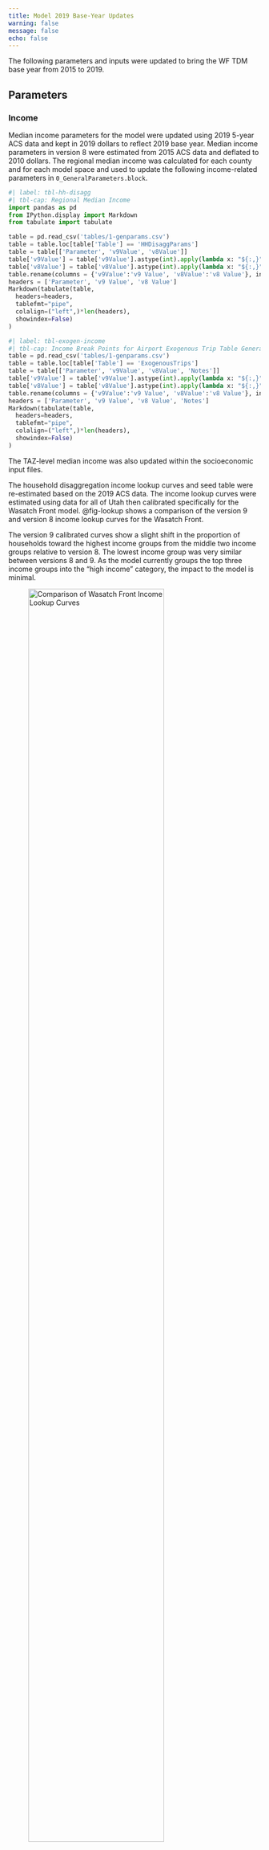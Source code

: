 ```yaml
---
title: Model 2019 Base-Year Updates
warning: false
message: false
echo: false
---
```


The following parameters and inputs were updated to bring the WF TDM base year from 2015 to 2019. 

## Parameters

### Income

Median income parameters for the model were updated using 2019 5-year ACS data and kept in 2019 dollars to reflect 2019 base year. Median income parameters in version 8 were estimated from 2015 ACS data and deflated to 2010 dollars. The regional median income was calculated for each county and for each model space and used to update the following income-related parameters in `0_GeneralParameters.block`. 


::: {.grid}
::: {.g-col-3}
:::
::: {.g-col-6}
```python
#| label: tbl-hh-disagg
#| tbl-cap: Regional Median Income
import pandas as pd
from IPython.display import Markdown
from tabulate import tabulate

table = pd.read_csv('tables/1-genparams.csv')
table = table.loc[table['Table'] == 'HHDisaggParams']
table = table[['Parameter', 'v9Value', 'v8Value']]
table['v9Value'] = table['v9Value'].astype(int).apply(lambda x: "${:,}".format((x)))
table['v8Value'] = table['v8Value'].astype(int).apply(lambda x: "${:,}".format((x)))
table.rename(columns = {'v9Value':'v9 Value', 'v8Value':'v8 Value'}, inplace=True)
headers = ['Parameter', 'v9 Value', 'v8 Value']
Markdown(tabulate(table, 
  headers=headers, 
  tablefmt="pipe", 
  colalign=("left",)*len(headers), 
  showindex=False)
)
```
:::
:::

::: {.grid}
::: {.g-col-2}
:::
::: {.g-col-8}
```python
#| label: tbl-exogen-income
#| tbl-cap: Income Break Points for Airport Exogenous Trip Table Generation
table = pd.read_csv('tables/1-genparams.csv')
table = table.loc[table['Table'] == 'ExogenousTrips']
table = table[['Parameter', 'v9Value', 'v8Value', 'Notes']]
table['v9Value'] = table['v9Value'].astype(int).apply(lambda x: "${:,}".format((x)))
table['v8Value'] = table['v8Value'].astype(int).apply(lambda x: "${:,}".format((x)))
table.rename(columns = {'v9Value':'v9 Value', 'v8Value':'v8 Value'}, inplace=True)
headers = ['Parameter', 'v9 Value', 'v8 Value', 'Notes']
Markdown(tabulate(table, 
  headers=headers, 
  tablefmt="pipe", 
  colalign=("left",)*len(headers), 
  showindex=False)
)
```
:::
:::

The TAZ-level median income was also updated within the socioeconomic input files.

The household disaggregation income lookup curves and seed table were re-estimated based on the 2019 ACS data. The income lookup curves were estimated using data for all of Utah then calibrated specifically for the Wasatch Front model. @fig-lookup shows a comparison of the version 9 and version 8 income lookup curves for the Wasatch Front.

The version 9 calibrated curves show a slight shift in the proportion of households toward the highest income groups from the middle two income groups relative to version 8. The lowest income group was very similar between versions 8 and 9. As the model currently groups the top three income groups into the “high income” category, the impact to the model is minimal.

![Comparison of Wasatch Front Income Lookup Curves](_pictures/lookup-curves.png){#fig-lookup width=80%}

### Value of Time

Value of time parameters were updated using 2019 5-year ACS data. The value of time calculation in version 9 used the same assumptions as version 8 (i.e. 39% of median income for work trips, 30% of median income for personal trips, etc.). The value of time parameters in version 9 are in 2019 dollars. Version 8 parameters were calibrated to 2015 ACS data and deflated to 2010 dollars. Values of time are in cents/minute.

::: {.grid}
::: {.g-col-1}
:::
::: {.g-col-10}
```python
#| label: tbl-vot1
#| tbl-cap: Value of Time Rates
#| tbl-colwidths: [24,8,24,8,36]
import pandas as pd
from tabulate import tabulate
from IPython.display import Markdown
import numpy as np

table = pd.read_csv('tables/1-genparams.csv')
table = table.loc[table['Table'] == 'VOT1']
table = table[['v9Parameter','v9Value', 'v8Parameter','v8Value','Notes']]
table = table.replace(np. nan,'',regex=True) 
table.rename(columns = {'v9Value':'v9 Value', 'v8Value':'v8 Value', 'v9Parameter':'v9 Parameter', 'v8Parameter':'v8 Parameter'}, inplace=True)
headers = ['v9 Parameter','v9 Value', 'v8 Parameter','v8 Value','Notes']
Markdown(tabulate(table, 
  headers=headers, 
  tablefmt="pipe", 
  colalign=("left",)*len(headers), 
  showindex=False)
)
```
:::
:::

To better understand the relative change in the value of time parameters, the parameters were normalized by the work-trip parameter and the percent difference in the ratios was compared. The percent differences show that the relative change between the variables in versions 8 and version 9 is very similar, indicating there isn’t a strong behavioral change due to the update of this parameter.

::: {.grid}
::: {.g-col-2}
:::
::: {.g-col-8}
```python
#| label: tbl-relative-vot-ratios
#| tbl-cap: Relative Value of Time Ratios
# Define the data
data = [
    ['work trips'    ,	'1.00',	'1.00',	'0.0%' ],
    ['non-work trips',  '0.77', '0.78', '-0.6%'],
    ['external'      ,	'0.91',	'0.89',	'2.3%' ],
    ['light truck'   ,	'1.68',	'1.67',	'0.9%' ],
    ['medium truck'  ,	'2.27',	'2.22',	'2.3%' ],
    ['heavy truck'   ,	'2.86',	'2.78',	'3.1%' ]
]

# Create a pandas DataFrame
df = pd.DataFrame(data, columns=['Category', 'v9 Value Relative to Work Trips', 'v8 Value Relative to Work Trips', '% Difference'])

# Convert the DataFrame to a markdown table
headers = ['Category', 'v9 Value Relative to Work Trips', 'v8 Value Relative to Work Trips', '% Difference']
Markdown(tabulate(df, headers=headers, tablefmt="pipe", colalign=("left",)*len(headers), showindex=False)) 
```
:::
:::

### Auto Operating Costs

Auto operating costs were updated to reflect 2019 fuel cost, average fuel economy, and cost of vehicle maintenance and are in 2019 dollars. Version 8 parameters were calibrated to 2015 data and deflated to 2010 dollars. Costs are in cents/mile.

::: {.grid}
::: {.g-col-3}
:::
::: {.g-col-6}
```python
#| label: tbl-auto-op
#| tbl-cap: Auto Operating Cost Parameters
import pandas as pd
table = pd.read_csv('tables/1-genparams.csv')
table = table.loc[table['Table'] == 'AutoOperatingCosts']
table = table[['Parameter','v9Value','v8Value','Notes']]
table.rename(columns = {'v9Value':'v9 Value', 'v8Value':'v8 Value'}, inplace=True)
headers = ['Parameter', 'v9 Value', 'v8 Value', 'Notes']
Markdown(tabulate(table, 
  headers=headers, 
  tablefmt="pipe", 
  colalign=("left",)*len(headers), 
  showindex=False)
)
```
:::
:::

The auto operating cost parameters in versions 8 and 9 were normalized by the auto-cost parameter. The percent differences between the version 8 and 9 ratios indicate that the relative cost to operate trucks compared to autos is slightly less in version 9 than in version 8.

::: {.grid}
::: {.g-col-3}
:::
::: {.g-col-6}
```python
#| label: tbl-auto-cost
#| tbl-cap: Relative Auto Operating Cost Ratios
# Define the data
data = [
    ["auto"        ,	"1.00",	"1.00",	"0.0%" ],
    ["light truck" ,	"1.26",	"1.34",	"-6.4%"],
    ["medium truck",	"2.56",	"2.61",	"-2.1%"],
    ["heavy truck" ,	"3.42",	"3.48",	"-1.6%"]
]

# Create a pandas DataFrame
df = pd.DataFrame(data, columns=['Category', 'v9 Value', 'v8 Value', '% Difference'])

# Convert the DataFrame to a markdown table
headers = ['Category', 'v9 Value', 'v8 Value', '% Difference']
Markdown(tabulate(df, headers=headers, tablefmt="pipe", colalign=("left",)*len(headers), showindex=False)) 
```
:::
:::

The relationship (ratio) between the auto operating costs and the value of time affects the distance term in the best-path functions in the distribution and assignment models. The higher the ratio, the more influence the distance term will exhibit on path choice and the more the model will be sensitive to shortest path vs. shortest time. A comparison of the ratios suggests that, while the overall pattern looks similar, distance will have slightly less influence on path choice for person trips in version 9 than in version 8, meaning person trips will be slightly more sensitive to congestion (i.e. travel time). This slight difference, however, should not be large enough to fundamentally change the behavior in the model. There is a more significant difference in the ratio for truck trips suggesting that truck trips (in particular light trucks) will be a little more sensitive to the influence of congestion in version 9 than in version 8.

::: {.grid}
::: {.g-col-3}
:::
::: {.g-col-6}
```python
#| label: tbl-auto-vot
#| tbl-cap: Auto Operating Cost / Value of Time Ratios
# Define the data
data = [
    ['work trips'    ,	'0.986',	'1.017',	'-3.0%'],
    ['non-work trips',	'1.276',	'1.307',	'-2.3%'],
    ['external'      ,	'1.085',	'1.144',	'-5.1%'],
    ['light truck'   , '0.738' ,    '0.820',   '-10.0%'],
    ['medium truck'  ,	'1.110',	'1.195',	'-7.1%'],
    ['heavy truck'   ,	'1.179',	'1.274',	'-7.4%']

]

# Create a pandas DataFrame
df = pd.DataFrame(data, columns=['Category', 'v9 Value', 'v8 Value', '% Difference'])

# Convert the DataFrame to a markdown table
headers = ['Category', 'v9 Value', 'v8 Value', '% Difference']
Markdown(tabulate(df, headers=headers, tablefmt="pipe", colalign=("left",)*len(headers), showindex=False)) 
```
:::
:::

### Managed Lane Costs 

Peak and off-peak toll cost parameters for tollways (FT=40) were updated to 48 cents/mile. This equates to approximately $5.00 for work trips (using an average work trip distances of 10.25) and $3.00 for non-work trips (using an average distance of 6.5 miles). 

Peak toll cost parameters for HOT lanes (FT=38) and reliability lanes were updated to 34 cents/mile. This equates to approximately $3.50 for work trips and $2.20 for non-work trips (using the same average distances for work and non-work trips). Off-peak toll cost parameters were set as half the peak cost. 

Version 9 tolls are in 2019 dollars. Toll costs for version 8 are in 2010 dollars.

::: {.grid}
::: {.g-col-3}
:::
::: {.g-col-6}
```python
#| label: tbl-managed-lane
#| tbl-cap: Managed Lane Cost Rates
import pandas as pd
table = pd.read_csv('tables/1-genparams.csv')
table = table.loc[table['Table'] == 'ManagedLaneCosts']
table = table[['Parameter','v9Value','v8Value','Notes']]
table.rename(columns = {'v9Value':'v9 Value', 'v8Value':'v8 Value'}, inplace=True)
headers = ['Parameter', 'v9 Value', 'v8 Value', 'Notes']
Markdown(tabulate(table, 
  headers=headers, 
  tablefmt="pipe", 
  colalign=("left",)*len(headers), 
  showindex=False)
)
```
:::
:::

Relative to HOT toll costs, tollway costs are approximately 40% lower in version 9 than version 8, suggesting tollways would have less sensitivity to cost in version 9 than version 8. However, there are no tollways planned in the 2023 RTP.

### Parking Costs

The permanent and temporary cost fields, **PRKCSTPERM** and **PRKCSTTEMP** located in the `1_Inputs\1_TAZ\TAZ.shp` shapefile, were updated to reflect current conditions. Costs for parking in the downtown areas of Salt Lake City, Ogden, and Provo and around the universities were based on 2022 parking rates obtained from the city of Salt Lake City, web searches, and field visits.

The temporary parking cost for the Salt Lake City International Airport was set to $1.25 based on a weighted average of short-term premium and economy rates. This represents a $0.25 (25%) increase from version 8. Permanent parking costs were kept at $0 as workers at the airport do not pay for parking.

The Lagoon temporary parking cost was set to $6 based on the 2022 advertised parking rate of $18 per day by an assumed average occupancy of 3 people per vehicle. This represents a $1 (20%) increase from version 8. Permanent parking costs were kept at $0 as workers at Lagoon do not pay for parking.

Version 9 parking costs are in 2019 dollars, whereas version 8 parking costs are in 2010 dollars.

### Transit Fares

Version 9 transit fares in the `PT_Parameter\GENERAL_Fare.FAR` file in the scenario line folder were updated to reflect the 2019 full advertised fares. This represented a two-fold change to the transit fares parameter. Previous models have fares coded as “average discounted fares” which included discounts for monthly passes, education passes, fare-pay, senior discounts, employer paid passes, and other discounts. In order to make updating transit fares in the model easier and more intuitive, the input fares were kept as full advertised fares and the calculation from advertised to discounted fares is now processed in the model stream.

Version 9 uses the same average discount assumptions as version 8. The transit fare discount was calculated in previous models to be 46% off the advertised fare yielding a discounted fare rate of 54% and the following parameter was added to the `0_GeneralParameters.block`:

 - FARE_DISCOUNT = 0.54

### Bus Speed Ratios

An effort was made to refresh the bus speed factors in version 9. General transit feed specification (GTFS) data for 2019 was used to re-evaluate the version 8 bus speed ratio classifications and to estimate new bus speed ratios. The number of bus speed ratios were expanded from 6 in version 8 to 50 in version 9. The new ratios include more area type classifications as well as a classification for peak and off-peak. The bus speed ratios for versions 8 and 9 can be seen in @fig-bus-speed-ratios.

Bus speed ratio parameters were removed from the `0_GeneralParameters.block` file in version 9 and are now read in via an input file (`1_Inputs\0_GlobalData\4_ModeChoice\bus_speed_ratios.csv`). A source spreadsheet (`_source - bus_speed_ratios.xlsx`) is also included in the input folder. Modifications to the transit skim script were made to incorporate the new bus speeds input file.

```python
# Convert bus speeds input into long format
import pandas as pd

# add name data to expand model CSV
dfAreaTypes = pd.DataFrame([
  ['Rur','Rural'     ],
  ['Trn','Transition'],
  ['Sub','Suburban'  ],
  ['Urb','Urban'     ],
  ['CBD','CBD-Like'  ]
], columns=('AreaType','AreaTypeName'))

dfTimePeriods = pd.DataFrame([
  ['Pk','Peak'    ],
  ['Ok','Off-Peak'],
  ['DY','Daily'   ]
], columns=('TimePeriod','TimePeriodName'))

dfFunctionalClasses = pd.DataFrame([
  [1, 'Col', 'Collectors & Locals'],
  [2, 'Min', 'Minor Arterials'    ],
  [3, 'Maj', 'Major Arterials'    ],
  [4, 'Exp', 'Expressways'        ],
  [5, 'Fwy', 'Freeways & Ramps'   ]
], columns=('FC','FunctionalClass','FunctionalClassName'))

# read in bus speed ratios
dfBusSpeedRatios = pd.read_csv(r"data\bus_speed_ratios.csv").rename(columns={';FC':'FC'})

# create a list of column names to use as variable names
varCols = dfBusSpeedRatios.columns.to_list()

# remove the ID columns from variable columns list
varCols.remove('Functional Class')

# melt table to get long format using FC and FC Name as ids
dfBusSpeedRatios_long = pd.melt(dfBusSpeedRatios, id_vars=['FC'], value_vars=varCols, var_name='TimePeriod_AreaType', value_name='BusSpeedRatio')

# get Time Period and Area Type from TimePeriod_AreaType field
dfBusSpeedRatios_long['TimePeriod'] = dfBusSpeedRatios_long['TimePeriod_AreaType'].str.split('_').str[0]
dfBusSpeedRatios_long['AreaType'  ] = dfBusSpeedRatios_long['TimePeriod_AreaType'].str.split('_').str[1]

dfBusSpeedRatios_long = dfBusSpeedRatios_long.merge(dfFunctionalClasses,on='FC'        )
dfBusSpeedRatios_long = dfBusSpeedRatios_long.merge(dfTimePeriods      ,on='TimePeriod')
dfBusSpeedRatios_long = dfBusSpeedRatios_long.merge(dfAreaTypes        ,on='AreaType'  )

# limit columns and export csv
dfBusSpeedRatios_long = dfBusSpeedRatios_long[['FunctionalClass','FunctionalClassName','TimePeriod','TimePeriodName','AreaType','AreaTypeName','BusSpeedRatio']]

## create objects for observable js
#ojs_define(busdata = dfBusSpeedRatios_long, typed=True)
#ojs_define(fcnames = dfBusSpeedRatios_long[['FunctionalClassName']].drop_duplicates())
#ojs_define(tpnames = dfBusSpeedRatios_long[['TimePeriodName'     ]].drop_duplicates())
#ojs_define(atnames = dfBusSpeedRatios_long[['AreaTypeName'       ]].drop_duplicates())

dfBusSpeedRatios_long.to_csv(r'data\bus_speed_ratios_long.csv', index=False)

# export function class list csv
dfBusSpeedRatios_long[['FunctionalClass','FunctionalClassName']].drop_duplicates().to_csv('data\\functionalclass.csv', index=False)
dfBusSpeedRatios_long[['TimePeriod'     ,'TimePeriodName'     ]].drop_duplicates().to_csv('data\\timeperiod.csv'     , index=False)
dfBusSpeedRatios_long[['AreaType'       ,'AreaTypeName'       ]].drop_duplicates().to_csv('data\\areatype.csv'       , index=False)

dfBusSpeedRatios_Previous = pd.DataFrame([
   ['Collectors'                        , 0.60],
   ['Minor Arterials\n(Urb/CBD)'        , 0.65],
   ['Minor Arterials\n(Sub/Rur)'        , 0.65],
   ['Principal Arterials\n& Expressways', 0.55],
   ['Freeway Ramps'                     , 0.75],
   ['Freeways'                          , 0.95]
], columns=('FunctionalClass','BusSpeedRatio'))

dfBusSpeedRatios_Previous.to_csv(r'data\bus_speed_ratios_previous.csv', index=False)
```

::: {.panel-tabset}

#### Bus Speed Ratios Plot

```ojs


// read in CSVs
faDataBusSpeeds     = FileAttachment("data\\bus_speed_ratios_long.csv").csv({ typed: true });
faFunctionalClasses = FileAttachment("data\\functionalclass.csv"      ).csv({ typed: true });
faTimePeriods       = FileAttachment("data\\timeperiod.csv"           ).csv({ typed: true });
faAreaTypes         = FileAttachment("data\\areatype.csv"             ).csv({ typed: true });

viewof facetSelect  = Inputs.select(new Map([['Time Period', 'TimePeriodName'], ['Area Type', 'AreaTypeName'], ['Functional Class', 'FunctionalClassName']]), {value: 'TimePeriodName'     , label: "Columns:"});
viewof domainSelect = Inputs.select(new Map([['Time Period', 'TimePeriodName'], ['Area Type', 'AreaTypeName'], ['Functional Class', 'FunctionalClassName']]), {value: 'AreaTypeName'       , label: "X-Axis:"});
viewof strokeSelect = Inputs.select(new Map([['Time Period', 'TimePeriodName'], ['Area Type', 'AreaTypeName'], ['Functional Class', 'FunctionalClassName']]), {value: 'FunctionalClassName', label: "Series:"});

// FILTER DATA
//viewof functionalclasses_checked = Inputs.checkbox(faFunctionalClasses.map(function(d) {return d.FunctionalClassName}),
//                                                   {value: faFunctionalClasses.map(function(d) {return d.FunctionalClassName}),
//                                                    label: "Function Class"});
//viewof timeperiods_checked       = Inputs.checkbox(faTimePeriods      .map(function(d) {return d.TimePeriodName     }),
//                                                   {value: faTimePeriods      .map(function(d) {return d.TimePeriodName     }),
//                                                    label: "Time Period"   });
//filteredBusData = faDataBusSpeeds.filter(function(busspeed) {
//  return functionalclasses_checked.includes(busspeed.FunctionalClassName) &&
//         timeperiods_checked      .includes(busspeed.TimePeriodName     )// &&
//         //areatypes        .includes(busspeed.AreaTypeName  );
//});

domainFromSelect = {
  switch(domainSelect) {
    case 'TimePeriodName'     : return faTimePeriods      .map(function(d) {return d.TimePeriodName     }); break;
    case 'AreaTypeName'       : return faAreaTypes        .map(function(d) {return d.AreaTypeName       }); break;
    case 'FunctionalClassName': return faFunctionalClasses.map(function(d) {return d.FunctionalClassName}); break;
    default: return;
  }
}

//xPlotDomainSelect = {
//  switch(domainSelect) {
//    case 'TimePeriodName'     : return "TimePeriod"     ; break;
//    case 'AreaTypeName'       : return "AreaType"       ; break;
//    case 'FunctionalClassName': return "FunctionalClass"; break;
//    default: return;
//  }
//}

fLabel = {
  switch(facetSelect) {
    case 'TimePeriodName'     : return "Time Period"     ; break;
    case 'AreaTypeName'       : return "Area Type"       ; break;
    case 'FunctionalClassName': return "Functional Class"; break;
    default: return;
  }
}

xLabel = {
  switch(domainSelect) {
    case 'TimePeriodName'     : return "Time Period"     ; break;
    case 'AreaTypeName'       : return "Area Type"       ; break;
    case 'FunctionalClassName': return "Functional Class"; break;
    default: return;
  }
}

domainFacetSelect = {
  switch(facetSelect) {
    case 'TimePeriodName':
      return faTimePeriods.map(function(d) {
          return d.TimePeriodName
        });
      break;
    case 'AreaTypeName':
      return faAreaTypes.map(function(d) {
          return d.AreaTypeName
        });
      break;
    case 'FunctionalClassName':
      return faFunctionalClasses.map(function(d) {
          return d.FunctionalClassName
        });
      break;
    default:
      return; 
  }
}
```


```ojs
//|label: fig-bus-speed-ratios
//|fig-cap: Bus Speed Ratios
//|echo: false
Plot.plot({
  grid: true,
  aspectRatio: 0.25,
  facet: { data: faDataBusSpeeds, x: facetSelect, label: fLabel, marginTop: 40},
  x: {
    label: xLabel,
    domain: domainFromSelect,
    tickSize: 4,
    tickPadding: 2,
    marginTop: 40,
    tickRotate: 90,
  },
  y: {
    label: "Bus Speed Ratio",
    domain: [0, 1],
    fontSize: 8
  },
  color: { type: "categorical", legend: true, legendStyle: { fontSize: 16 } },
  style: {
    fontSize: 12
  },
  marginTop: 60,
  marginBottom: 120,
  marks: [
    Plot.frame(),
    Plot.line(faDataBusSpeeds, { x: domainSelect, y: "BusSpeedRatio", stroke: strokeSelect, strokeWidth: 2 }),
    Plot.dot(faDataBusSpeeds, { x: domainSelect, y: "BusSpeedRatio", stroke: strokeSelect, r: 4, fill: strokeSelect })
  ]
})

```

#### Bus Speed Ratios Data

```ojs
Inputs.table(faDataBusSpeeds, {
  style: {
    fontSize: 12,
  },
  columns: [
    "FunctionalClassName",
    "TimePeriodName",
    "AreaTypeName",
    "BusSpeedRatio"
  ],
  header: {
    FunctionalClassName: "Functional Class",
    TimePeriodName: "Time Period",
    AreaTypeName: "Area Type",
    BusSpeedRatio: "Bus Speed Ratio"
  }
})

```

#### Previous Bus Speed Ratios

```ojs

// read in CSVs
faDataBusSpeeds_previous = FileAttachment("data\\bus_speed_ratios_previous.csv").csv({ typed: true });
```

```ojs
//|label: fig-bus-speed-ratios-previous
//|fig-cap: Previous Bus Speed Ratios
//|echo: false

Plot.plot({
  grid: true,
  aspectRatio: 0.5,
  style: {
    fontSize: 12,
  },
  margin: 40,
  marginBottom: 150,
  x: {
    label: "",
    //tickFormat: () => "",
    tickRotate: 90,
    domain: faDataBusSpeeds_previous.map(function(d) {return d.FunctionalClass}),
    tickSize: 0
  },
  y: {label: "Bus Speed Ratio" , domain: [0, 1]},
  color: { type: "categorical", legend: false },
  marks: [
    Plot.frame(),
    Plot.barY(faDataBusSpeeds_previous, {x: "FunctionalClass", y: "BusSpeedRatio", stroke: "FunctionalClass", fill: "FunctionalClass"})
  ]  
})

```

:::

### Initial Wait Time

The initial wait time curves found in `1_Inputs\4_Transit\Lin_2019\PT_Parameter\GENERAL_System.PTS` were updated in version 9 to make the mode choice model more sensitive to frequency changes. Version 8 initial wait time curves were based on the premise that transit patrons are familiar with the transit schedule and plan their trip to initially board with the minimum amount of delay. To reflect this behavior, a 7.5-minute cap for bus and a 5-minute cap for rail was set on the initial wait time parameter. This cap, however, caused the model to not see much of the benefit/disbenefit a transit user would experience when headways are changed, in particular for longer when moving away/to longer headways.

The version 9 initial wait time parameter was set based on research given to UTA of industry standard-practice initial wait time curves. A range of initial wait time curve values were presented in the research. Version 9 was calibrated to a more conservative curve in that range. The version 9 initial wait time curve can be seen in @fig-initial-wait-time.

The new initial wait time curve in version 9 had the effect of increasing transit ridership relative to version 8 in scenarios where an investment in more frequent transit was projected. Early testing showed this increase to be on the order of magnitude of 8-12% based on a comparison of 2019 RTP and draft 2023 RTP transportation investments. However, the actual change in ridership would vary depending on the initial starting point and the magnitude of change in transit frequency. 

![Initial Wait Time Curve](_pictures/initial-wait-time.png){#fig-initial-wait-time width=60%}

### Auto Occupancy

Auto occupancy variables were expanded to include additional trips purposes. New auto occupancy rates were calculated based on 2012 Household Travel Survey records for just the Wasatch Front model space. Auto-occupancy rates for external trips are the average of internal-external and external-internal trips. The new version 9 auto occupancy rates can be found in @tbl-auto-occ1 and @tbl-auto-occ1.


::: {.grid}
::: {.g-col-1}
:::
::: {.g-col-10}
```python
#| label: tbl-auto-occ1
#| tbl-cap: Vehicle Occupancy Rates
#| tbl-colwidths: [20,8,35,8,29]
import pandas as pd
table = pd.read_csv('tables/1-genparams.csv')
table = table.loc[table['Table'] == 'AutoOccupancy1']
table = table[['v9Parameter','v9Value', 'v8Parameter','v8Value','Notes']]
table['v9Value'] = table['v9Value'].astype('float').apply(lambda x: "{:,.2f}".format((x)))
table['v8Value'] = table['v8Value'].astype('float').apply(lambda x: "{:,.2f}".format((x)))
table = table.replace(np.nan,'',regex=True)
table = table.replace('nan','',regex=True) 
table.rename(columns = {'v9Value':'v9 Value', 'v8Value':'v8 Value', 'v9Parameter':'v9 Parameter', 'v8Parameter':'v8 Parameter'}, inplace=True)
headers = ['v9 Parameter','v9 Value', 'v8 Parameter','v8 Value','Notes']
Markdown(tabulate(table, 
  headers=headers, 
  tablefmt="pipe", 
  colalign=("left",)*len(headers), 
  showindex=False)
)
```
:::
:::

::: {.grid}
::: {.g-col-1}
:::
::: {.g-col-10}
```python
#| label: tbl-auto-occ2
#| tbl-cap: Vehicle Occupancy 3+ Rates
#| tbl-colwidths: [24,8,24,8,36]
import pandas as pd
table = pd.read_csv('tables/1-genparams.csv')
table = table.loc[table['Table'] == 'AutoOccupancy2']
table = table[['v9Parameter','v9Value', 'v8Parameter','v8Value','Notes']]
table['v9Value'] = table['v9Value'].astype('float').apply(lambda x: "{:,.2f}".format((x)))
table['v8Value'] = table['v8Value'].astype('float').apply(lambda x: "{:,.2f}".format((x)))
table = table.replace(np.nan,'',regex=True)
table = table.replace('nan','',regex=True) 
table.rename(columns = {'v9Value':'v9 Value', 'v8Value':'v8 Value', 'v9Parameter':'v9 Parameter', 'v8Parameter':'v8 Parameter'}, inplace=True)
headers = ['v9 Parameter','v9 Value', 'v8 Parameter','v8 Value','Notes']
Markdown(tabulate(table, 
  headers=headers, 
  tablefmt="pipe", 
  colalign=("left",)*len(headers), 
  showindex=False)
)
```
:::
:::

## Other Input Files

### K-12 School Enrollment

The kindergarten through 12th grade (K-12) school enrollment fields, **Enrol_Elem**, **Enrol_Midl**, and **Enrol_High** located in the socioeconomic input files, were updated using the 2019 statewide school enrollment database. This was done at the state-wide level and then applied to the Wasatch Front region. Additionally, a point shapefile of the state-wide dataset is included with the TDM, as shown in @fig-school-locations.

```ojs
//|echo: false
// setup mapping and layers
L = require('leaflet@1.2.0')
html`<link href='${resolve('leaflet@1.2.0/dist/leaflet.css')}' rel='stylesheet' />`

geojsonK12Enroll = FileAttachment("data/k12enroll.geojson").json()
```


```ojs
//|label: fig-school-locations
//|fig-cap: K-12 School Locations
//|echo: false

mapK12Enroll = {

  let container = DOM.element('div', { style: `width:${width}px;height:${width/1.6}px` });
  yield container;
  
  let map = L.map(container).setView([40.7608, -111.8910], 8.25);

  let greyLayer = L.tileLayer('https://{s}.basemaps.cartocdn.com/light_all/{z}/{x}/{y}{r}.png', {
    attribution: '&copy; <a href="https://www.openstreetmap.org/copyright">OpenStreetMap</a> contributors'
  }).addTo(map);

  var cHigh = "#FF0000"
  var cMidl = "#00FF00"
  var cElem = "#0000FF"

  var geojsonMarkerOptions_High = {
      radius: 4,
      fillColor: cHigh,
      color: cHigh,
      weight: 2,
      opacity: 1,
      fillOpacity: 1.0,
  };

  var geojsonMarkerOptions_Midl = {
      radius: 4,
      fillColor: cMidl,
      color: cMidl,
      weight: 2,
      opacity: 1,
      fillOpacity: 1.0,
  };
  var geojsonMarkerOptions_Elem = {
      radius: 4,
      fillColor: cElem,
      color: cElem,
      weight: 2,
      opacity: 1,
      fillOpacity: 1.0,
  };
            
  // function to use different icons based on number of stations
  function markerByEnrollment(feature) {
    if (feature.properties.Enrol_High >= 100) {
      return geojsonMarkerOptions_High
    } else if (feature.properties.Enrol_Midl >= 100){
      return geojsonMarkerOptions_Midl;
    } else{
      return geojsonMarkerOptions_Elem;
    }
  };

  function getColor(c) {
    if (c=='High School') {
      return cHigh;
    } else if (c=='Middle School') {
      return cMidl;
    } else if (c=='Elementary School') {
      return cElem;
    }
  };
          
  // create the GeoJSON layer and call the styling function with each marker
  var layerSchools = L.geoJSON(geojsonK12Enroll,  {
    pointToLayer: function (feature, latlng) {
      var mypopup = L.popup().setContent("<b>" + feature.properties.SchoolName + " Enrollment</b>" +
                    "<br><b>High School: </b>" + feature.properties.Enrol_High +
                    "<br><b>Middle School: </b>" + feature.properties.Enrol_Midl +
                    "<br><b>Elementary School: </b>" + feature.properties.Enrol_Elem);
      var mymarker = L.circleMarker(latlng, markerByEnrollment(feature));
      mymarker.bindPopup(mypopup);
      return mymarker;
    }
  }).addTo(map);

  var legend = L.control({position: 'bottomleft'});
    legend.onAdd = function (map) {
      var div = L.DomUtil.create('div', 'info legend');
      var labelsBill = []; // legend title
      var lcategories = ['High School','Middle School','Elementary School'];

      for (var i = 0; i < lcategories.length; i++) {
        div.innerHTML += 
          labelsBill.push(
            '<i class="bi bi-circle-fill" style="color:' + getColor(lcategories[i]) + '"></i> ' +
          (lcategories[i] ? lcategories[i] : '+'));
      }
      div.innerHTML = labelsBill.join('<br>');

      // Add CSS style for the background color
      div.style.backgroundColor = 'lightgray';
      div.style.padding = '10px';
      
      return div;
    };
    legend.addTo(map);

  //let lyrK12Enroll = L.geoJson(geojsonK12Enroll, { size: 5, color: '#FFFFFF'}).addTo(map);
  
}
```

### College Enrollment

**Base Distribution**

The college student base-year distribution located in `1_Inputs\0_GlobalData\0_TripTables\BaseDistribution.csv` was updated to reflect current conditions. Dormitory populations were assigned to TAZs based on group quarter data from the Census. The remaining enrollment was distributed using StreetLight origin-destination and USHE enrollment data.

**Enrollment Forecast**

The future-year college enrollment control totals located in `1_Inputs\0_GlobalData\0_TripTables\TripTableControlTotal.csv` were updated to reflect current USHE and other college enrollment data. Colleges that were “removed” in version 9 had the college enrollment control total set to zero. A comparison of the version 9 and version 8 (specifically, version 8.3.2) college enrollment control totals can be seen in @fig-college-enrollment.

```python
import pandas as pd
df_college_base = pd.read_csv('data/college-enrollment-forecast.csv')
df_college_long = pd.melt(df_college_base, id_vars=['Version','Year'], var_name='College', value_name = 'Enrollment')

```
```python
ojs_define(dfcollege = df_college_long)
```

```ojs
collegeT = transpose(dfcollege)

optionsColleges = 
[
  ['LDS Business College', 'LDSBC'],
  ['Westminster', 'Westmin'],
  ['UofU Main Campus', 'UofU_Main'],
  ['UofU Medical', 'UofU_Med'],
  ['WSU Main Campus', 'WSU_Ogden'],
  ['WSU Davis', 'WSU_Davis'],
  ['WSU West Campus', 'WSU_West'],
  ['SLCC Main Campus', 'SLCC_TL'],
  ['SLCC South City', 'SLCC_SC'],
  ['SLCC Jordan', 'SLCC_JD'],
  ['SLCC Meadowbrook', 'SLCC_Mead'],
  ['SLCC Miller', 'SLCC_ML'],
  ['SLCC Library', 'SLCC_LB'],
  ['SLCC Hiland', 'SLCC_HL'],
  ['SLCC Airport', 'SLCC_Airp'],
  ['SLCC Westpoint', 'SLCC_West'],
  ['SLCC Herriman', 'SLCC_HM'],
  ['BYU', 'BYU'],
  ['UVU Main Campus', 'UVU_main'],
  ['UVU Geneva', 'UVU_Geneva'],
  ['UVU Lehi', 'UVU_ThankP'],
  ['UVU Vineyard', 'UVU_VINE'],
  ['UVU Payson', 'UVU_PAYSON']]

viewof selectCollege = Inputs.select(new Map(optionsColleges), {value: 'LDSBC', label: 'College: '});

// FILTER DATA
college_v98= collegeT.filter(function(collegeData) {
  return selectCollege   == collegeData.College
});

college_v9= collegeT.filter(function(collegeData) {
  return selectCollege   == collegeData.College &&
  'v9' == collegeData.Version; 
});

college_v8= collegeT.filter(function(collegeData) {
  return selectCollege   == collegeData.College &&
  'v832' == collegeData.Version; 
});

maxY1 = Math.max(...college_v98.map(item => item.Enrollment));
```

```ojs
html`<html lang="en">
<head>
    <meta charset="UTF-8">
    <meta name="viewport" content="width=device-width, initial-scale=1.0">
    <title>Version Display</title>
    <style>
        .green-text {
            color: green;
            font-size: 12px;
            font-weight: bold;
            padding-left: 60px;
        }

        .blue-text {
            color: #376092;
            font-size: 12px;
            font-weight: bold;
            padding-left: 20px;
        }
    </style>
</head>
<body>
    <span class="green-text"> —— Version 8</span>
    <span class="blue-text"> —— Version 9</span>
</body>
</html>`
```

```ojs
//|label: fig-college-enrollment
//|fig-cap: College Enrollment Forecasts
//|echo: False
Plot.plot({
  grid: true,
  aspectRatio: 0.5,
  x: { label: 'Year', tickFormat: d => d },
  y: { label: 'Enrollment', tickFormat: f => f, domain: [0, maxY1] },
  marginRight: 60,
  marginLeft: 60,
  style: {
    fontSize: 15
  },
  marginTop: 10,
  marginBottom: 60,
  marks: [
    Plot.line(
      college_v9, { x: 'Year', y: 'Enrollment', stroke: "#376092", strokeWidth: 4, color: { legend: 'Version' } }),
    Plot.line(
      college_v8, { x: 'Year', y: 'Enrollment', stroke: "#77933c", strokeWidth: 4, color: { legend: 'Version' } }),
    Plot.frame({ strokeOpacity: 0.2 }),
  ]
});
```

**College Enrollment Factors**

The college enrollment factors located in `1_Inputs\0_GlobalData\0_TripTables\College_Factors.csv` were updated in association with the college enrollment control totals. 

 - % Removed – For colleges that were removed, the factor was reset to zero.
 - Full-Time Equivalent (FTE) – the FTE rate was reduced for all colleges. This will have the effect of increasing the number of college students in the HBC college trip table. For colleges that were removed, the factor was reset to one.
 - Home-Based-College (HBC) Trip Rate – For colleges that were removed, the factor was reset to zero.

A comparison of the version 9 and version 8 (specifically, version 8.3.2) college enrollment control totals can be seen in @tbl-college-enrollment-fcts.

::: {.grid}
::: {.g-col-1}
:::
::: {.g-col-10}
```python
#| label: tbl-college-enrollment-fcts
#| tbl-cap: College Enrollment Factors
# Define the data
data = [
    ['WFRC Colleges', 'Ensign'	        ,  0.101,	0.101,	1.179,	1.179,	0.930,	0.930, ''         ],
    [''             , 'Westminster'	    ,  0.012,	0.012,	1.098,	1.098,	0.930,	0.930, ''         ],
    [''             , 'UofU Main'	      ,  0.026,	0.026,	1.025,	1.210,	0.930,	0.930, ''         ],
    [''             , 'UofU Med'	      ,  0	  , 0.026,	1	 ,  1.210,	0	 ,  0.930, '(removed)'],
    [''             , 'WSU Main'	      ,  0.215,	0.215,	1.038,	1.588,	0.830,	0.830, ''         ],
    [''             , 'WSU Davis'	      ,  0.309,	0.309,	1.038,	1.588,	0.677,	0.677, ''         ],
    [''             , 'WSU West'	      ,  0	  , 0.309,	1	 ,  1.588,	0	 ,  0.677, '(removed)'],
    [''             , 'SLCC Main'	      ,  0.341,	0.341,	1.208,	2.005,	0.622,	0.622, ''         ],
    [''             , 'SLCC South City' ,  0.341,	0.341,	1.208,	2.005,	0.642,	0.642, ''         ],
    [''             , 'SLCC Jordan'	    ,  0.341,	0.341,	1.208,	2.005,	0.569,	0.569, ''         ],
    [''             , 'SLCC Meadowbrook',  0	  , 0.341,	1	 ,  2.005,	0	 ,  0.569, '(removed)'],
    [''             , 'SLCC Miller'	    ,  0.341,	0.341,	1.208,	2.005,	0.616,	0.616, ''         ],
    [''             , 'SLCC Library'    ,  0	  ,  0.341,	1	 ,  2.005,	0	 ,  0.616, '(removed)'],
    [''             , 'SLCC Highland'   ,  0	  ,  0.341,	1	 ,  2.005,	0	 ,  0.616, '(removed)'],
    [''             , 'SLCC Airport'    ,  0	  ,  0.341,	1	 ,  2.005,	0	 ,  0.616, '(removed)'],
    [''             , 'SLCC Westpointe' ,  0	  ,  0.341,	1	 ,  2.005,	0	 ,  0.616, '(removed)'],
    [''             , 'SLCC Herriman'   ,  0	  ,  0.341,	1	 ,  2.005,	0	 ,  0.616, '(removed)'],
    ['MAG Colleges' , 'BYU'             ,  0.026,	0.026,	1.025,	1.210,	0.930,	0.930, ''         ],
    [''             , 'UVU Main'	      ,  0.270,	0.270,	1.097,	1.400,	0.945,	0.945, ''         ],
    [''             , 'UVU Geneva'	    ,  0	  , 0.270,	1	 ,  1.400,	0	 ,  0.945, '(removed)'],
    [''             , 'UVU Lehi'	      ,  0.270,	0.270,	1.097,	1.400,	0.945,	0.945, ''         ],
    [''             ,' UVU Vineyard'    ,  0.270,	0.270,	1.097,	1.400,	0.945,	0.945, ''         ],
    [''             , 'UVU Payson'	    ,  0.270,	0.270,	1.097,	1.400,	0.945,	0.945, ''         ]
]

# Create a pandas DataFrame
df = pd.DataFrame(data, columns=['Areas', 'Campus', ' % Removed v9 Value', '% Removed v8 Value', 'FTE Rate v9 Value', 'FTE Rate v8 Value', 'HBC Trip Rate v9 Value', 'HBC Trip Rate v8 Value', 'Notes'])

# Convert the DataFrame to a markdown table
headers = ['Areas', 'Campus', ' % Removed <br> v9 Value', '% Removed <br> v8 Value', 'FTE Rate <br> v9 Value', 'FTE Rate <br> v8 Value', 'HBC Trip Rate <br> v9 Value', 'HBC Trip Rate <br> v8 Value', 'Notes']
Markdown(tabulate(df, headers=headers, tablefmt="pipe", colalign=("left",)*len(headers), showindex=False)) 
```
:::
:::

## Calibration

### Trip Generation Rates

Trip generation rates were updated in version 9 as part of the model’s base year calibration. Person-trip production rates (e.g. HBW, HBShp, HBOth, etc.) were increased in the model script by approximately 5% over version 8 rates resulting in a regional increase of both productions and attractions of 5% (see @fig-pa-person). County-level adjustments were left the same as the previous model. When combined with the changes in the 2019 socioeconomic data, the total person-trip productions and attractions in individual counites was slightly different with the most notable differences in Weber, Salt Lake, and Utah counties. The county production/attraction balance stayed fairly consistent.

![Person-Trip Productions & Attractions by County](_pictures/person-trip-pa-county.png){#fig-pa-person width=56%}

Short haul tuck calculations were revamped and simplified mirroring changes made to truck trip calculations in USTM. The moving people, goods, and services by light, medium, and heavy truck detailed calculations were collapsed to just light, medium, and heavy categories. (Note, the trip generation script still includes code for the more detailed calculations, however most of this code is not being used.) The new short haul truck trip variables and coefficients were combined based on the original code structure. The short haul truck trip rates were then adjusted by county. Significant changes were made to the county light, medium, and heavy truck adjustment factors resulting in a 34% increase in overall short haul truck productions and attractions. Light trucks accounted for the majority of this change with a regional increase of 50%. Medium trucks saw a regional increase of 29%. Heavy trucks decreased by 1%. In addition to the changes in regional truck trip ends and vehicle classification makeup, significant changes occurred in the county-level distribution of the trip ends with Salt Lake County truck trip ends held constant yielding more than twice the regional change in the other counties (see @fig-pa-truck). 

![Short Haul Truck Productions & Attractions by County](_pictures/short-haul-pa-county.png){#fig-pa-truck width=56%}

The changes to the short haul trip end calculations constitute a new behavioral model.

### Distribution Friction Factors

The observed time, distance, and generalized cost trip length frequencies and average trip lengths, which serve as the targets for friction factor calibration and validation, were updated in version 9 to reflect the 2019 base year network and refreshed data processing. The updated average trip length frequencies are found in @fig-ave-trip-length.

![Observed Average Trip Length](_pictures/ave-trip-length.png){#fig-ave-trip-length width=56%}

Trip distribution friction factors were updated in version 9 as part of the model’s base year calibration. Six new external-truck friction factors were added: IX_LT, IX_MD, IX_HV, XI_LT, XI_MD, and XI_HV. Note however that IX_LT and XI_LT friction factors were set equal to IX and XI, respectively. StreetLight truck origin-destination data was used to help calibrate the internal truck and external friction factors. A comparison of the version 9 and version 8 friction factors is found in @figxx.


```python
import pandas as pd
df_ff_base = pd.read_csv('data/ff-v9-v832.csv')
df_ff_long = pd.melt(df_ff_base, id_vars=['Version','Bin'], var_name='Purpose', value_name = 'Distribution')
```
```python
ojs_define(dff = df_ff_long)
```

```ojs
ffT = transpose(dff)

optionsFF = 
[
  ['HBW', 'HBW'],	
  ['HBShp', 'HBShp'],
  ['HBOth', 'HBOth'],
  ['HBSch_Pr', 'HBSch_Pr'],
  ['HBSch_Sc', 'HBSch_Sc'],
  ['NHBW', 'NHBW'],
  ['NHBNW', 'NHBNW'],
  ['LT', 'LT'],
  ['MD', 'MD'],
  ['HV', 'HV'],
  ['IX', 'IX'],
  ['IX_LT', 'IX_LT'],
  ['IX_MD', 'IX_MD'],
  ['IX_HV', 'IX_HV'],
  ['XI',	'XI'],
  ['XI_LT', 'XI_LT'],
  ['XI_MD', 'XI_MD'],
  ['XI_HV', 'XI_HV']
]
 
viewof selectFF = Inputs.select(new Map(optionsFF), {value: 'HBW', label: 'Purpose: '});

// FILTER DATA
ff_v98= ffT.filter(function(ffData) {
  return selectFF == ffData.Purpose;
});

ff_v9= ffT.filter(function(ffData) {
  return selectFF == ffData.Purpose &&
  'v9' == ffData.Version; 
});

ff_v8= ffT.filter(function(ffData) {
  return selectFF   == ffData.Purpose &&
  'v832' == ffData.Version; 
});
```

```ojs
domainVals = [
    {Purpose: 'HBW',      X1MAX: 30, X2MIN: 20, X2MAX: 80 , X3MIN: 80 , X3MAX: 260, Y2MAX: .060, Y3MAX: .002  },
    {Purpose: 'HBShp',    X1MAX: 16, X2MIN: 15, X2MAX: 50 , X3MIN: 40 , X3MAX: 150, Y2MAX: .020, Y3MAX: .0003 },
    {Purpose: 'HBOth',    X1MAX: 16, X2MIN: 15, X2MAX: 50 , X3MIN: 40 , X3MAX: 150, Y2MAX: .020, Y3MAX: .0003 },
    {Purpose: 'HBSch_Pr', X1MAX: 10, X2MIN: 10, X2MAX: 40 , X3MIN: 40 , X3MAX: 100, Y2MAX: .003, Y3MAX: .00003},
    {Purpose: 'HBSch_Sc', X1MAX: 10, X2MIN: 10, X2MAX: 40 , X3MIN: 40 , X3MAX: 100, Y2MAX: .003, Y3MAX: .00003},
    {Purpose: 'NHBW',     X1MAX: 20, X2MIN: 20, X2MAX: 100, X3MIN: 100, X3MAX: 230, Y2MAX: .040, Y3MAX: .001  },
    {Purpose: 'NHBNW',    X1MAX: 20, X2MIN: 20, X2MAX: 100, X3MIN: 100, X3MAX: 230, Y2MAX: .040, Y3MAX: .001  },
    {Purpose: 'LT',       X1MAX: 10, X2MIN: 10, X2MAX: 60 , X3MIN: 60 , X3MAX: 120, Y2MAX: .040, Y3MAX: .001  },
    {Purpose: 'MD',       X1MAX: 10, X2MIN: 10, X2MAX: 60 , X3MIN: 60 , X3MAX: 120, Y2MAX: .040, Y3MAX: .001  },
    {Purpose: 'HV',       X1MAX: 10, X2MIN: 10, X2MAX: 60 , X3MIN: 60 , X3MAX: 120, Y2MAX: .040, Y3MAX: .001  },
    {Purpose: 'IX',       X1MAX: 80, X2MIN: 80, X2MAX: 200, X3MIN: 200, X3MAX: 300, Y2MAX: .060, Y3MAX: .03   },
    {Purpose: 'IX_LT',    X1MAX: 80, X2MIN: 80, X2MAX: 200, X3MIN: 200, X3MAX: 300, Y2MAX: .060, Y3MAX: .03   },
    {Purpose: 'IX_MD',    X1MAX: 80, X2MIN: 80, X2MAX: 200, X3MIN: 200, X3MAX: 300, Y2MAX: .060, Y3MAX: .03   },
    {Purpose: 'IX_HV',    X1MAX: 80, X2MIN: 80, X2MAX: 200, X3MIN: 200, X3MAX: 300, Y2MAX: .060, Y3MAX: .03   },
    {Purpose: 'XI',       X1MAX: 25, X2MIN: 20, X2MAX: 120, X3MIN: 80 , X3MAX: 280, Y2MAX: .080, Y3MAX: .008  },
    {Purpose: 'XI_LT',    X1MAX: 25, X2MIN: 20, X2MAX: 120, X3MIN: 80 , X3MAX: 280, Y2MAX: .080, Y3MAX: .008  },
    {Purpose: 'XI_MD',    X1MAX: 25, X2MIN: 20, X2MAX: 120, X3MIN: 80 , X3MAX: 280, Y2MAX: .080, Y3MAX: .008  },
    {Purpose: 'XI_HV',    X1MAX: 25, X2MIN: 20, X2MAX: 120, X3MIN: 80 , X3MAX: 280, Y2MAX: .080, Y3MAX: .008  }
]

domainFilter= domainVals.filter(function(data) {
  return selectFF == data.Purpose; 
});

x1max = domainFilter[0].X1MAX;
x2min = domainFilter[0].X2MIN;
x2max = domainFilter[0].X2MAX;
x3min = domainFilter[0].X3MIN;
x3max = domainFilter[0].X3MAX;
y2max = domainFilter[0].Y2MAX;
y3max = domainFilter[0].Y3MAX;

//{return(x1max)}
```

```ojs
html`<html lang="en">
<head>
    <meta charset="UTF-8">
    <meta name="viewport" content="width=device-width, initial-scale=1.0">
    <title>Version Display</title>
    <style>
        .green-text {
            color: green;
            font-size: 12px;
            font-weight: bold;
            padding-left: 60px;
        }

        .blue-text {
            color: #376092;
            font-size: 12px;
            font-weight: bold;
            padding-left: -20px;
        }
    </style>
</head>
<body>
    <span class="green-text"> —— Version 8</span>
    <span class="blue-text"> —— Version 9</span>
</body>
</html>`
```

```ojs
//|label: fig-ff-diff
//|fig-cap: Friction Factors
//|fig-subcap:
//|   - "Beginning of Curve"
//|   - "Middle of Curve"
//|   - "End of Curve"
//|layout-ncol: 3
//|echo: False
Plot.plot({
  grid: true,
  aspectRatio: 0.5,
  x: { label: 'Bin', tickFormat: d => d , domain:[0,x1max]},
  y: { label: 'Distribution', tickFormat: f => f, domain: [0, 1] },
  marginRight: 60,
  marginLeft: 60,
  color: { type: "categorical", legend: true, legendStyle: { fontSize: 23 } },
  style: {
    fontSize: 23
  },
  marginTop: 10,
  marginBottom: 60,
  height: 700,
  marks: [
    Plot.line(
      ff_v9, { x: 'Bin', y: 'Distribution', stroke: "#376092", strokeWidth: 4, color: { legend: 'Version' } }),
    Plot.line(
      ff_v8, { x: 'Bin', y: 'Distribution', stroke: "#77933c", strokeWidth: 4, color: { legend: 'Version' } }),
    Plot.frame({ strokeOpacity: 0.2 }),
      [
      Plot.text([`\n   ——   Current Projection \n\n   —  — Previous Projection`], {frameAnchor: "top-right", fontSize: 24})
  ]]
});

Plot.plot({
  grid: true,
  aspectRatio: 0.5,
  x: { label: 'Bin', tickFormat: d => d , domain:[x2min,x2max]},
  y: { label: 'Distribution', tickFormat: f => f, domain: [0, y2max] },
  marginRight: 60,
  marginLeft: 60,
  color: { type: "categorical", legend: true, legendStyle: { fontSize: 23 } },
  style: {
    fontSize: 23
  },
  marginTop: 10,
  marginBottom: 60,
  height: 700,
  marks: [
    Plot.line(
      ff_v9, { x: 'Bin', y: 'Distribution', stroke: "#376092", strokeWidth: 4, color: { legend: 'Version' } }),
    Plot.line(
      ff_v8, { x: 'Bin', y: 'Distribution', stroke: "#77933c", strokeWidth: 4, color: { legend: 'Version' } }),
    Plot.frame({ strokeOpacity: 0.2 }),
  ]
});

Plot.plot({
  grid: true,
  aspectRatio: 0.5,
  x: { label: 'Bin', tickFormat: d => d , domain:[x3min,x3max]},
  y: { label: 'Distribution', tickFormat: f => f, domain: [0, y3max] },
  marginRight: 60,
  marginLeft: 60,
  color: { type: "categorical", legend: true, legendStyle: { fontSize: 23 } },
  style: {
    fontSize: 23
  },
  marginTop: 10,
  marginBottom: 60,
  height: 700,
  marks: [
    Plot.line(
      ff_v9, { x: 'Bin', y: 'Distribution', stroke: "#376092", strokeWidth: 4, color: { legend: 'Version' } }),
    Plot.line(
      ff_v8, { x: 'Bin', y: 'Distribution', stroke: "#77933c", strokeWidth: 4, color: { legend: 'Version' } }),
    Plot.frame({ strokeOpacity: 0.2 }),
  ]
});
```


### K-Factors

K-factor variables were expanded by trip purpose to allow for more flexibility in calibrating the distribution model. However, no K-factors were needed for calibration. All K-factors were reset to 1.


::: {.grid}
::: {.g-col-2}
:::
::: {.g-col-8}
```python
#| label: tbl-kfactors
#| tbl-cap: Reset K-Factors
#| tbl-colwidths: [37,23,11,18,11]
table = pd.read_csv('tables/1-genparams.csv')
table = table.loc[table['Table'] == 'KFactors']
table = table[['SubHeader','v9Parameter','v9Value', 'v8Parameter','v8Value']]
table = table.rename(columns={'SubHeader':'Area'})
table['v9Value'] = table['v9Value'].astype('float').apply(lambda x: "{:,.2f}".format((x)))
table['v8Value'] = table['v8Value'].astype('float').apply(lambda x: "{:,.2f}".format((x)))
table = table.replace(np.nan,'',regex=True)
table = table.replace('nan','',regex=True) 
table.rename(columns = {'v9Value':'v9 Value', 'v8Value':'v8 Value', 'v9Parameter':'v9 Parameter', 'v8Parameter':'v8 Parameter'}, inplace=True)
headers = ['Area', 'v9 Parameter','v9 Value', 'v8 Parameter','v8 Value']
Markdown(tabulate(table, 
  headers=headers, 
  tablefmt="pipe", 
  colalign=("left",)*len(headers), 
  showindex=False)
)
```
:::
:::

### Mode Choice Constants

Mode choice constants were updated in version 9 as part of the model’s base year calibration.

In addition, the parameter used to set the Core Bus constant was renamed and lowered to 0.33. The effect of this change makes mode 5 in the model a little less attractive in version 9 than it was in version 8.


::: {.grid}
::: {.g-col-2}
:::
::: {.g-col-8}
```python
#| label: tbl-vot2
#| tbl-cap: Core Bus Constant Multiplier
#| tbl-colwidths: [30,8,30,8,20]
import pandas as pd
table = pd.read_csv('tables/1-genparams.csv')
table = table.loc[table['Table'] == 'VOT2']
table = table[['v9Parameter','v9Value', 'v8Parameter','v8Value','Notes']]
table.rename(columns = {'v9Value':'v9 Value', 'v8Value':'v8 Value', 'v9Parameter':'v9 Parameter', 'v8Parameter':'v8 Parameter'}, inplace=True)
headers = ['v9 Parameter','v9 Value', 'v8 Parameter','v8 Value','Notes']
Markdown(tabulate(table, 
  headers=headers, 
  tablefmt="pipe", 
  colalign=("left",)*len(headers), 
  showindex=False)
)
```
:::
:::

Adjustment factors were added to the mode choice logit model to adjust CRT ridership in Davis and Utah counties. The parameters are applied in the utility calculation and represent a penalty/incentive in equivalent minutes.
